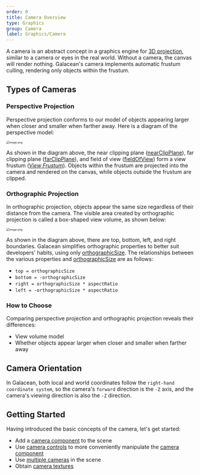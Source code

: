 ```yaml
---
order: 0
title: Camera Overview
type: Graphics
group: Camera
label: Graphics/Camera
---
```


A camera is an abstract concept in a graphics engine for [3D projection](https://en.wikipedia.org/wiki/3D_projection), similar to a camera or eyes in the real world. Without a camera, the canvas will render nothing. Galacean's camera implements automatic frustum culling, rendering only objects within the frustum.

## Types of Cameras

### Perspective Projection

Perspective projection conforms to our model of objects appearing larger when closer and smaller when farther away. Here is a diagram of the perspective model:

<img src="https://gw.alipayobjects.com/mdn/rms_d27172/afts/img/A*isMHSpe21ZMAAAAAAAAAAAAAARQnAQ" alt="image.png" style="zoom:50%;" />

As shown in the diagram above, the near clipping plane ([nearClipPlane](/apis/core/#Camera-nearClipPlane)), far clipping plane ([farClipPlane](/apis/core/#Camera-farClipPlane)), and field of view ([fieldOfView](/apis/core/#Camera-fieldOfView)) form a view frustum ([_View Frustum_](https://en.wikipedia.org/wiki/Viewing_frustum)). Objects within the frustum are projected into the camera and rendered on the canvas, while objects outside the frustum are clipped.

### Orthographic Projection

In orthographic projection, objects appear the same size regardless of their distance from the camera. The visible area created by orthographic projection is called a box-shaped view volume, as shown below:

<img src="https://gw.alipayobjects.com/mdn/rms_d27172/afts/img/A*KEuGSqX-vXsAAAAAAAAAAAAAARQnAQ" alt="image.png" style="zoom:50%;" />

As shown in the diagram above, there are top, bottom, left, and right boundaries. Galacean simplifies orthographic properties to better suit developers' habits, using only [orthographicSize](/apis/core/#Camera-orthographicSize). The relationships between the various properties and [orthographicSize](/apis/core/#Camera-orthographicSize) are as follows:

- `top = orthographicSize`
- `bottom = -orthographicSize`
- `right = orthographicSize * aspectRatio`
- `left = -orthographicSize * aspectRatio`

### How to Choose

Comparing perspective projection and orthographic projection reveals their differences:

- View volume model
- Whether objects appear larger when closer and smaller when farther away

## Camera Orientation

In Galacean, both local and world coordinates follow the `right-hand coordinate system`, so the camera's `forward` direction is the `-Z` axis, and the camera's viewing direction is also the `-Z` direction.

## Getting Started

Having introduced the basic concepts of the camera, let's get started:

- Add a [camera component](/en/docs/graphics/camera/component/) to the scene
- Use [camera controls](/en/docs/graphics/camera/control/) to more conveniently manipulate the [camera component](/en/docs/graphics/camera/component/)
- Use [multiple cameras](/en/docs/graphics/camera/multiCamera/) in the scene
- Obtain [camera textures](/en/docs/graphics/camera/texture/)

